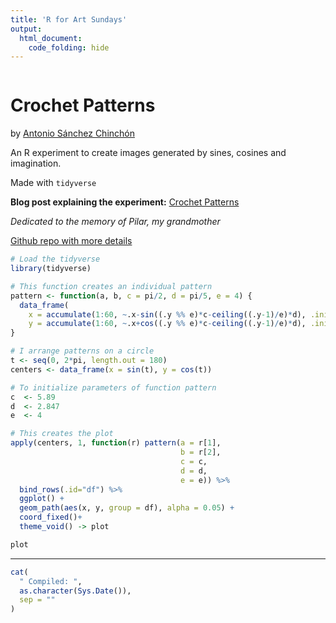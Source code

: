 ```yaml
---
title: 'R for Art Sundays'
output: 
  html_document:
    code_folding: hide
---
```


```r
```

# Crochet Patterns

by [Antonio Sánchez Chinchón](https://twitter.com/aschinchon)

An R experiment to create images generated by sines, cosines and imagination.

Made with `tidyverse`

**Blog post explaining the experiment:** [Crochet Patterns](https://fronkonstin.com/2018/10/14/crochet-patterns/)

*Dedicated to the memory of Pilar, my grandmother*

[Github repo with more details](https://github.com/aschinchon/crochet-patterns)


```r

# Load the tidyverse
library(tidyverse)

# This function creates an individual pattern
pattern <- function(a, b, c = pi/2, d = pi/5, e = 4) {
  data_frame(
    x = accumulate(1:60, ~.x-sin((.y %% e)*c-ceiling((.y-1)/e)*d), .init = a),
    y = accumulate(1:60, ~.x+cos((.y %% e)*c-ceiling((.y-1)/e)*d), .init = b))
}

# I arrange patterns on a circle
t <- seq(0, 2*pi, length.out = 180)
centers <- data_frame(x = sin(t), y = cos(t))

# To initialize parameters of function pattern
c  <- 5.89
d  <- 2.847
e  <- 4

# This creates the plot
apply(centers, 1, function(r) pattern(a = r[1], 
                                      b = r[2],
                                      c = c,
                                      d = d,
                                      e = e)) %>% 
  bind_rows(.id="df") %>% 
  ggplot() +
  geom_path(aes(x, y, group = df), alpha = 0.05) + 
  coord_fixed()+
  theme_void() -> plot

plot

```



-----


```r

cat(
  " Compiled: ",
  as.character(Sys.Date()),
  sep = ""
)
```

